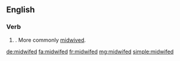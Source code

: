 ==English==

===Verb===
{{head|en|verb form}}

# {{lb|en|rare}} {{en-past of|midwife}}. More commonly [[midwived]].

[[de:midwifed]]
[[fa:midwifed]]
[[fr:midwifed]]
[[mg:midwifed]]
[[simple:midwifed]]